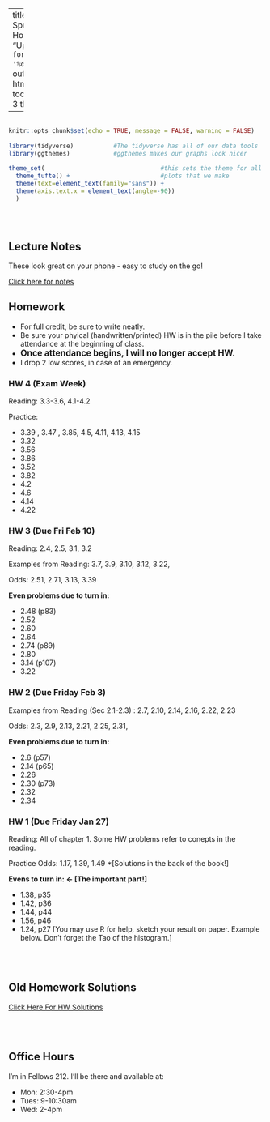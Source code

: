 
---
title: "Math 220 Spring 2023 Homepage"
date: "Updated: `r format(Sys.time(), '%d %B, %Y')`"
output: 
  html_document:
    toc: true
    toc_depth: 3
    theme: yeti

      
  
---

```r

                                                                          #
knitr::opts_chunk$set(echo = TRUE, message = FALSE, warning = FALSE)      #
                                                                          #
library(tidyverse)           #The tidyverse has all of our data tools     #
library(ggthemes)            #ggthemes makes our graphs look nicer        #
                                                                          # 
theme_set(                                #this sets the theme for all    #
  theme_tufte() +                         #plots that we make             #
  theme(text=element_text(family="sans")) + 
  theme(axis.text.x = element_text(angle=-90))                            #
  )                                                                       #
                                                                          #
                                                                          #
                                                                          #

```





## Lecture Notes

These look great on your phone - easy to study on the go!

[Click here for notes](http://millera2.github.io/Math-220-S23/Math220Lec.html)





## Homework

- For full credit, be sure to write neatly.
- Be sure your phyical (handwritten/printed) HW is in the pile before I take attendance at the beginning of class.  
- <b><big>Once attendance begins, I will no longer accept HW. </b></big>  
- I drop 2 low scores, in case of an emergency.


### HW 4 (Exam Week)

Reading:  3.3-3.6, 4.1-4.2

Practice:  

- 3.39 , 3.47 , 3.85, 4.5, 4.11, 4.13, 4.15
- 3.32 
- 3.56 
- 3.86
- 3.52 
- 3.82 
- 4.2 
- 4.6
- 4.14 
- 4.22

### HW 3 (Due Fri Feb 10)

Reading:  2.4, 2.5, 3.1, 3.2 

Examples from Reading:  3.7, 3.9, 3.10, 3.12, 3.22, 

Odds: 2.51, 2.71, 3.13, 3.39 

 

**Even problems due to turn in:** 

- 2.48 (p83)
- 2.52 
- 2.60
- 2.64 
- 2.74 (p89)
- 2.80
- 3.14 (p107)
- 3.22 



### HW 2 (Due Friday Feb 3)

Examples from Reading (Sec 2.1-2.3) : 2.7, 2.10, 2.14, 2.16, 2.22, 2.23

Odds: 2.3, 2.9, 2.13, 2.21, 2.25, 2.31, 

**Even problems due to turn in:** 

- 2.6 (p57) 
- 2.14 (p65)
- 2.26 
- 2.30 (p73)
- 2.32 
- 2.34 


### HW 1 (Due Friday Jan 27)

Reading: All of chapter 1.  Some HW problems refer to conepts in the reading.

Practice Odds: 1.17, 1.39, 1.49 *[Solutions in the back of the book!]

**Evens to turn in:  $\leftarrow$ [The important part!]**  

- 1.38, p35
- 1.42, p36
- 1.44, p44
- 1.56, p46
- 1.24, p27 [You may use R for help, sketch your result on paper.  Example below.  Don't forget the Tao of the histogram.]



<br><br>

## Old Homework Solutions

[Click Here For HW Solutions](https://millera2.github.io/Math-220-S23/Math220HW.html)


<br><br>

## Office Hours

I'm in Fellows 212.  I'll be there and available at:  

- Mon:  2:30-4pm
- Tues: 9-10:30am
- Wed:  2-4pm


<br><br><br><br>
<br><br><br><br>

